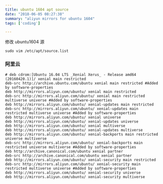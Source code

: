 ```yaml
---
title: ubuntu 1604 apt source
date: "2018-06-05 08:27:38"
summary: "aliyun mirrors for ubuntu 1604"
tags: ['coding']

---
```

修改 ubuntu1604 源

```shell
sudo vim /etc/apt/source.list
```

### 阿里云

```shel
# deb cdrom:[Ubuntu 16.04 LTS _Xenial Xerus_ - Release amd64 (20160420.1)]/ xenial main restricted
deb-src http://archive.ubuntu.com/ubuntu xenial main restricted #Added by software-properties
deb http://mirrors.aliyun.com/ubuntu/ xenial main restricted
deb-src http://mirrors.aliyun.com/ubuntu/ xenial main restricted multiverse universe #Added by software-properties
deb http://mirrors.aliyun.com/ubuntu/ xenial-updates main restricted
deb-src http://mirrors.aliyun.com/ubuntu/ xenial-updates main restricted multiverse universe #Added by software-properties
deb http://mirrors.aliyun.com/ubuntu/ xenial universe
deb http://mirrors.aliyun.com/ubuntu/ xenial-updates universe
deb http://mirrors.aliyun.com/ubuntu/ xenial multiverse
deb http://mirrors.aliyun.com/ubuntu/ xenial-updates multiverse
deb http://mirrors.aliyun.com/ubuntu/ xenial-backports main restricted universe multiverse
deb-src http://mirrors.aliyun.com/ubuntu/ xenial-backports main restricted universe multiverse #Added by software-properties
deb http://archive.canonical.com/ubuntu xenial partner
deb-src http://archive.canonical.com/ubuntu xenial partner
deb http://mirrors.aliyun.com/ubuntu/ xenial-security main restricted
deb-src http://mirrors.aliyun.com/ubuntu/ xenial-security main restricted multiverse universe #Added by software-properties
deb http://mirrors.aliyun.com/ubuntu/ xenial-security universe
deb http://mirrors.aliyun.com/ubuntu/ xenial-security multiverse
```
